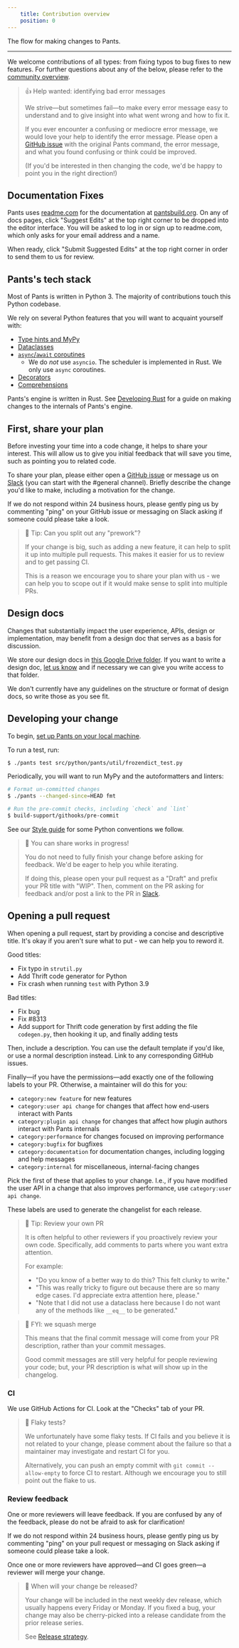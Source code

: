 ```yaml
---
    title: Contribution overview
    position: 0
---
```


The flow for making changes to Pants.

---

We welcome contributions of all types: from fixing typos to bug fixes to new features. For further questions about any of the below, please refer to the [community overview](doc:community).

> 👍 Help wanted: identifying bad error messages
> 
> We strive—but sometimes fail—to make every error message easy to understand and to give insight into what went wrong and how to fix it.
> 
> If you ever encounter a confusing or mediocre error message, we would love your help to identify the error message. Please open a [GitHub issue](https://github.com/pantsbuild/pants/issues) with the original Pants command, the error message, and what you found confusing or think could be improved.
> 
> (If you'd be interested in then changing the code, we'd be happy to point you in the right direction!)

Documentation Fixes
-------------------

Pants uses [readme.com](https://readme.com/) for the documentation at [pantsbuild.org](https://pantsbuild.org). On any of docs pages, click "Suggest Edits" at the top right corner to be dropped into the editor interface. You will be asked to log in or sign up to readme.com, which only asks for your email address and a name.

When ready, click "Submit Suggested Edits" at the top right corner in order to send them to us for review.

Pants's tech stack
------------------

Most of Pants is written in Python 3. The majority of contributions touch this Python codebase.

We rely on several Python features that you will want to acquaint yourself with:

- [Type hints and MyPy](https://mypy.readthedocs.io/en/stable/)
- [Dataclasses](https://realpython.com/python-data-classes/)
- [`async`/`await` coroutines](https://www.python.org/dev/peps/pep-0492)
  - We do _not_ use `asyncio`. The scheduler is implemented in Rust. We only use `async` coroutines.
- [Decorators](https://realpython.com/primer-on-python-decorators/)
- [Comprehensions](https://www.geeksforgeeks.org/comprehensions-in-python/)

Pants's engine is written in Rust. See [Developing Rust](doc:contributions-rust) for a guide on making changes to the internals of Pants's engine.

First, share your plan
----------------------

Before investing your time into a code change, it helps to share your interest. This will allow us to give you initial feedback that will save you time, such as pointing you to related code.

To share your plan, please either open a [GitHub issue](https://github.com/pantsbuild/pants/issues) or message us on [Slack](doc:getting-help#slack) (you can start with the #general channel). Briefly describe the change you'd like to make, including a motivation for the change.

If we do not respond within 24 business hours, please gently ping us by commenting "ping" on your GitHub issue or messaging on Slack asking if someone could please take a look.

> 📘 Tip: Can you split out any "prework"?
> 
> If your change is big, such as adding a new feature, it can help to split it up into multiple pull requests. This makes it easier for us to review and to get passing CI.
> 
> This is a reason we encourage you to share your plan with us - we can help you to scope out if it would make sense to split into multiple PRs.

Design docs
-----------

Changes that substantially impact the user experience, APIs, design or implementation, may benefit from a design doc that serves as a basis for discussion. 

We store our design docs in [this Google Drive folder](https://drive.google.com/drive/folders/1LtA1EVPvalmfQ5AIDOqGRR3LV86_qCRZ). If you want to write a design doc, [let us know](https://www.pantsbuild.org/docs/getting-help) and if necessary we can give you write access to that folder.

We don't currently have any guidelines on the structure or format of design docs, so write those as you see fit.

Developing your change
----------------------

To begin, [set up Pants on your local machine](doc:contributor-setup).

To run a test, run:

```bash
$ ./pants test src/python/pants/util/frozendict_test.py
```

Periodically, you will want to run MyPy and the autoformatters and linters:

```bash
# Format un-committed changes
$ ./pants --changed-since=HEAD fmt

# Run the pre-commit checks, including `check` and `lint`
$ build-support/githooks/pre-commit
```

See our [Style guide](doc:style-guide) for some Python conventions we follow.

> 📘 You can share works in progress!
> 
> You do not need to fully finish your change before asking for feedback. We'd be eager to help you while iterating.
> 
> If doing this, please open your pull request as a "Draft" and prefix your PR title with "WIP". Then, comment on the PR asking for feedback and/or post a link to the PR in [Slack](doc:community).

Opening a pull request
----------------------

When opening a pull request, start by providing a concise and descriptive title. It's okay if you aren't sure what to put - we can help you to reword it. 

Good titles:

- Fix typo in `strutil.py`
- Add Thrift code generator for Python
- Fix crash when running `test` with Python 3.9

Bad titles:

- Fix bug
- Fix #8313
- Add support for Thrift code generation by first adding the file `codegen.py`, then hooking it up, and finally adding tests

Then, include a description. You can use the default template if you'd like, or use a normal description instead. Link to any corresponding GitHub issues.

Finally—if you have the permissions—add exactly one of the following labels to your PR. Otherwise, a maintainer will do this for you:

- `category:new feature` for new features
- `category:user api change` for changes that affect how end-users interact with Pants
- `category:plugin api change` for changes that affect how plugin authors interact with Pants internals
- `category:performance` for changes focused on improving performance
- `category:bugfix` for bugfixes
- `category:documentation` for documentation changes, including logging and help messages
- `category:internal` for miscellaneous, internal-facing changes

Pick the first of these that applies to your change. I.e., if you have modified the user API in a change that also improves performance, use `category:user api change`.

These labels are used to generate the changelist for each release.

> 📘 Tip: Review your own PR
> 
> It is often helpful to other reviewers if you proactively review your own code. Specifically, add comments to parts where you want extra attention.
> 
> For example:
> 
> - "Do you know of a better way to do this? This felt clunky to write."
> - "This was really tricky to figure out because there are so many edge cases. I'd appreciate extra attention here, please."
> - "Note that I did not use a dataclass here because I do not want any of the methods like `__eq__` to be generated."

> 📘 FYI: we squash merge
> 
> This means that the final commit message will come from your PR description, rather than your commit messages. 
> 
> Good commit messages are still very helpful for people reviewing your code; but, your PR description is what will show up in the changelog.

### CI

We use GitHub Actions for CI. Look at the "Checks" tab of your PR.

> 📘 Flaky tests?
> 
> We unfortunately have some flaky tests. If CI fails and you believe it is not related to your change, please comment about the failure so that a maintainer may investigate and restart CI for you.
> 
> Alternatively, you can push an empty commit with `git commit --allow-empty` to force CI to restart. Although we encourage you to still point out the flake to us.

### Review feedback

One or more reviewers will leave feedback. If you are confused by any of the feedback, please do not be afraid to ask for clarification!

If we do not respond within 24 business hours, please gently ping us by commenting "ping" on your pull request or messaging on Slack asking if someone could please take a look.

Once one or more reviewers have approved—and CI goes green—a reviewer will merge your change.

> 📘 When will your change be released?
> 
> Your change will be included in the next weekly dev release, which usually happens every Friday or Monday. If you fixed a bug, your change may also be cherry-picked into a release candidate from the prior release series.
> 
> See [Release strategy](doc:release-strategy).
